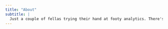 ```yaml
---
title: "About"
subtitle: |
  Just a couple of fellas trying their hand at footy analytics. There's a bit in that I reckon.
---
```


